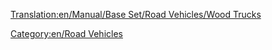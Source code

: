 [[Translation:en/Manual/Base Set/Road Vehicles/Wood Trucks]]

{{en/RoadVehicle|name     = Witcombe Wood Truck
  |img      =en/Witcombe Wood Truck.png|price    = £4,838 ($9,676) 
  |speed    = 30 mph (48 km/h)
  |annual   = £421 ($842)
  |designed = 1935
  |life     = 15
  |capacity = 20 tonnes of wood
}}
{{en/RoadVehicle|name     = Foster Wood Truck
  |img      =en/Foster Wood Truck.png|price    = £5,617 ($11,234)
  |speed    = 55 mph (88 km/h)
  |annual   = £787 ($1,574)
  |designed = 1974
  |life     = 15
  |capacity = 22 tonnes of wood
}}
{{en/RoadVehicle|name     = Moreland Wood Truck
  |img      =en/Moreland Wood Truck.png|price    = £6,027 ($12,054)
  |speed    = 70 mph (112 km/h)
  |annual   = £1,125 ($2,250)
  |designed = 2018
  |life     = 15
  |capacity = 24 tonnes of wood
}}

[[Category:en/Road Vehicles]]
